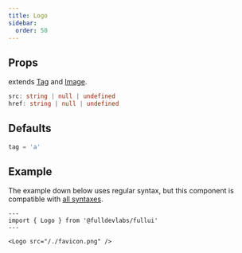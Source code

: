 ```yaml
---
title: Logo
sidebar: 
  order: 50
---
```


## Props
extends [Tag](/components/tag) and [Image](/components/image).
```ts
src: string | null | undefined
href: string | null | undefined
```

## Defaults
```ts
tag = 'a'
```

## Example
The example down below uses regular syntax, but this component is compatible with [all syntaxes](/guides/components#syntax).

```astro live
---
import { Logo } from '@fulldevlabs/fullui'
---

<Logo src="/./favicon.png" />
```